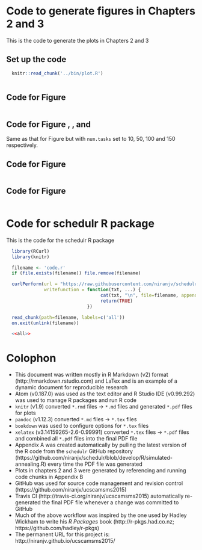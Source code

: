 
# Code to generate figures in Chapters 2 and 3

This is the code to generate the plots in Chapters 2 and 3


## Set up the code

```r
  knitr::read_chunk('../bin/plot.R')
```

```r
```

## Code for Figure \ref{fig:bootstrap-95pct-ub-1processor-1task}
``` r
```

## Code for Figure \ref{fig:bootstrap-95pct-ub-1processor-10tasks}, \ref{fig:bootstrap-95pct-ub-1processor-50tasks},  \ref{fig:bootstrap-95pct-ub-1processor-100tasks} and \ref{fig:bootstrap-95pct-ub-1processor-150tasks}
Same as that for Figure \ref{fig:bootstrap-95pct-ub-1processor-1task} but with
`num.tasks` set to 10, 50, 100 and 150 respectively.

## Code for Figure \ref{fig:sched-1task-1inst}

``` r
```

## Code for Figure \ref{fig:sched-3task-2inst}

``` r
```

# Code for schedulr R package

This is the code for the schedulr R package

```r

  library(RCurl)
  library(knitr)

  filename <- 'code.r'
  if (file.exists(filename)) file.remove(filename)

  curlPerform(url = "https://raw.githubusercontent.com/niranjv/schedulr/develop/R/simulated-annealing.R",
              writefunction = function(txt, ...) {
                                   cat(txt, "\n", file=filename, append=T)
                                   return(TRUE)
                              })

  read_chunk(path=filename, labels=c('all'))
  on.exit(unlink(filename))
```

```r
  <<all>>
```

# Colophon

* This document was written mostly in R Markdown (v2) format
(http://rmarkdown.rstudio.com) and LaTex and is an example of a dynamic document for
reproducible research
* Atom (v0.187.0) was used as the text editor and R Studio IDE (v0.99.292) was
used to manage R packages and run R code
* `knitr` (v1.9) converted `*.rmd` files -> `*.md` files and generated `*.pdf`
files for plots
* `pandoc` (v1.12.3) converted `*.md` files -> `*.tex` files
* `bookdown` was used to configure options for `*.tex` files
* `xelatex` (v3.14159265-2.6-0.99991) converted `*.tex` files -> `*.pdf` files
and combined all `*.pdf` files into the final PDF file
* Appendix A was created automatically by pulling the latest version of
the R code from the `schedulr` GitHub repository
(https://github.com/niranjv/schedulr/blob/develop/R/simulated-annealing.R) every
time the PDF file was generated
* Plots in chapters 2 and 3 were generated by referencing and running code
chunks in Appendix B
* GitHub was used for source code management and revision control
(https://github.com/niranjv/ucscamsms2015)
* Travis CI (http://travis-ci.org/niranjv/ucscamsms2015) automatically
re-generated the final PDF file whenever a change was committed to GitHub
* Much of the above workflow was inspired by the one used by Hadley Wickham to
write his *R Packages* book (http://r-pkgs.had.co.nz;
  https://github.com/hadley/r-pkgs)
* The permanent URL for this project is: http://niranjv.github.io/ucscamsms2015/
